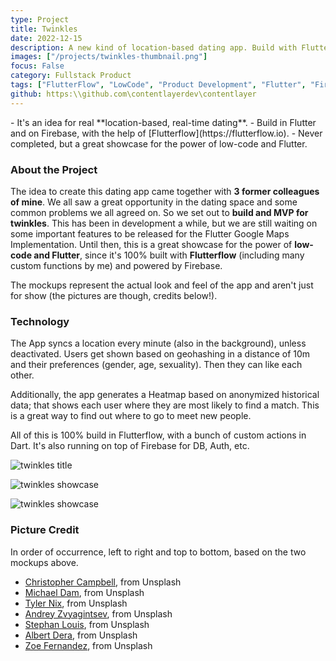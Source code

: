 ```yaml
---
type: Project
title: Twinkles
date: 2022-12-15
description: A new kind of location-based dating app. Build with FlutterFlow.
images: ["/projects/twinkles-thumbnail.png"]
focus: False
category: Fullstack Product
tags: ["FlutterFlow", "LowCode", "Product Development", "Flutter", "Firebase"]
github: https:\\github.com\contentlayerdev\contentlayer
---
```


<Callout>
  - It's an idea for real **location-based, real-time dating**. - Build in
  Flutter and on Firebase, with the help of
  [Flutterflow](https://flutterflow.io). - Never completed, but a great showcase
  for the power of low-code and Flutter.
</Callout>

### About the Project

The idea to create this dating app came together with **3 former colleagues of mine**. We all saw a great opportunity in the dating space and some common problems we all agreed on. So we set out to **build and MVP for twinkles**.
This has been in development a while, but we are still waiting on some important features to be released for the Flutter Google Maps Implementation. Until then, this is a great showcase for the power of **low-code and Flutter**, since it's 100% built with **Flutterflow** (including many custom functions by me) and powered by Firebase.

The mockups represent the actual look and feel of the app and aren't just for show (the pictures are though, credits below!).

### Technology

The App syncs a location every minute (also in the background), unless deactivated. Users get shown based on geohashing in a distance of 10m and their preferences (gender, age, sexuality). Then they can like each other.

Additionally, the app generates a Heatmap based on anonymized historical data; that shows each user where they are most likely to find a match. This is a great way to find out where to go to meet new people.

All of this is 100% build in Flutterflow, with a bunch of custom actions in Dart. It's also running on top of Firebase for DB, Auth, etc.

![twinkles title](/static/images/twinkles/title.webp)

![twinkles showcase](/static/images/twinkles/showcase1.webp)

![twinkles showcase](/static/images/twinkles/showcase2.webp)

### Picture Credit

In order of occurrence, left to right and top to bottom, based on the two mockups above.

- [Christopher Campbell](https://unsplash.com/photos/rDEOVtE7vOs), from Unsplash
- [Michael Dam](https://unsplash.com/photos/mEZ3PoFGs_k), from Unsplash
- [Tyler Nix](https://unsplash.com/photos/X2YO8KFxgEM), from Unsplash
- [Andrey Zvyagintsev](https://unsplash.com/photos/x0c6vTO5ibA), from Unsplash
- [Stephan Louis](https://unsplash.com/photos/L3s5QySz5UM), from Unsplash
- [Albert Dera](https://unsplash.com/photos/ILip77SbmOE), from Unsplash
- [Zoe Fernandez](https://unsplash.com/photos/-zqoE7jnQgw), from Unsplash
